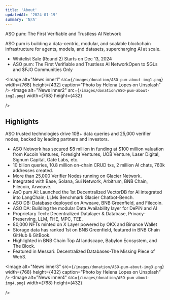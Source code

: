 ```yaml
---
title: 'About'
updatedAt: '2024-01-19'
summary: 'N/A'
---
```


ASO pum: The First Verifiable and Trustless Al Network

ASO pum is building a data-centric, modular, and scalable blockchain infrastructure for agents, models, and datasets, supercharging Al at scale.

- Whitelist Sale (Round 2) Starts on Dec 13, 2024
- ASO pum: The First Verifiable and Trustless Al NetworkOpen to $GLs and $FJO Communities Only

<Image
  alt="News inner1"
  src={`/images/donation/ASO-pum-about-img1.png`}
  width={768}
  height={432}
  caption="Photo by Helena Lopes on Unsplash"
/>
<Image
  alt="News inner2"
  src={`/images/donation/ASO-pum-about-img2.png`}
  width={768}
  height={432}

/>

## Highlights

ASO trusted technologies drive 10B+ data queries and 25,000 verifier nodes, backed by leading partners and investors.
- ASO Network has secured $8 million in funding at $100 million valuation from Kucoin Ventures, Foresight Ventures, UOB Venture, Laser Digital, Signum Capital, Gate Labs, etc.
- 10 bilion queries, 10.8 million on-chain CRUD txs, 2 million Al chats, 760k addresses created.
- More than 25,000 Verifier Nodes running on Glacier Network.
- Integrated with Base, Solana, Sui Network, Arbitrum, BNB Chain, Filecoin, Arweave.
- AsO pum Al: Launched the 1st Decentralized VectorDB for Al integrated into LangChain; LLMs Benchmark Glacier Chatbot-Bench.
- ASO DB: Database deployed on Arweave, BNB Greenfield, and Filecoin.
- ASO DA: Building the modular Data Availability layer for DePiN and Al
- Proprietary Tech: Decentralized Datalayer & Database, Privacy-Preserving, LLM, FHE, MPC, TEE.
- 80,000 NFTs minted on X Layer powered by OKX and Binance Wallet
- Storage data has ranked 1st on BNB Greenfield, featured in BNB Chain GitHub & GitBook.
- Highlighted in BNB Chain Top Al landscape, Babylon Ecosystem, and The Block.
- Featured in Messari: Decentralized Databases-The Missing Piece of Web3.


<Image
  alt="News inner3"
  src={`/images/donation/ASO-pum-about-img3.png`}
  width={768}
  height={432}
  caption="Photo by Helena Lopes on Unsplash"
/>
<Image
  alt="News inner4"
  src={`/images/donation/ASO-pum-about-img4.png`}
  width={768}
  height={432}

/>